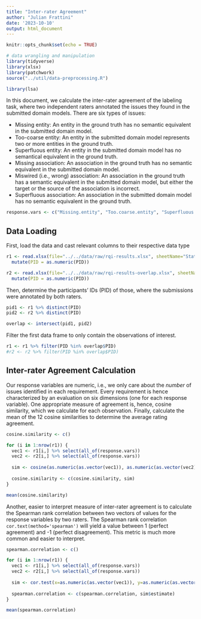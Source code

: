 ```yaml
---
title: "Inter-rater Agreement"
author: "Julian Frattini"
date: '2023-10-10'
output: html_document
---
```


```r
knitr::opts_chunk$set(echo = TRUE)

# data wrangling and manipulation
library(tidyverse)
library(xlsx)
library(patchwork)
source("../util/data-preprocessing.R")

library(lsa)
```

In this document, we calculate the inter-rater agreement of the labeling task, where two independent raters annotated the issues they found in the submitted domain models. There are six types of issues:

* Missing entity: An entity in the ground truth has no semantic equivalent in the submitted domain model.
* Too-coarse entity: An entity in the submitted domain model represents two or more entities in the ground truth.
* Superfluous entity: An entity in the submitted domain model has no semantical equivalent in the ground truth.
* Missing association: An association in the ground truth has no semantic equivalent in the submitted domain model.
* Miswired (i.e., wrong) association: An association in the ground truth has a semantic equivalent in the submitted domain model, but either the target or the source of the association is incorrect.
* Superfluous association: An association in the submitted domain model has no semantic equivalent in the ground truth.

```r
response.vars <- c("Missing.entity", "Too.coarse.entity", "Superfluous.entity", "Missing.association", "Miswired.association", "Superfluous.association")
```

## Data Loading

First, load the data and cast relevant columns to their respective data type

```r
r1 <- read.xlsx(file="../../data/raw/rqi-results.xlsx", sheetName="Statistics") %>% 
  mutate(PID = as.numeric(PID))

r2 <- read.xlsx(file="../../data/raw/rqi-results-overlap.xlsx", sheetName="Statistics") %>% 
  mutate(PID = as.numeric(PID))
```

Then, determine the participants' IDs (PID) of those, where the submissions were annotated by both raters.

```r
pid1 <- r1 %>% distinct(PID)
pid2 <- r2 %>% distinct(PID)

overlap <- intersect(pid1, pid2)
```

Filter the first data frame to only contain the observations of interest.

```r
r1 <- r1 %>% filter(PID %in% overlap$PID)
#r2 <- r2 %>% filter(PID %in% overlap$PID)
```

## Inter-rater Agreement Calculation

Our response variables are numeric, i.e., we only care about the *number* of issues identified in each requirement. 
Every requirement is hence characterized by an evaluation on six dimensions (one for each response variable). 
One appropriate measure of agreement is, hence, cosine similarity, which we calculate for each observation.
Finally, calculate the mean of the 12 cosine similarities to determine the average rating agreement.

```r
cosine.similarity <- c()

for (i in 1:nrow(r1)) {
  vec1 <- r1[i,] %>% select(all_of(response.vars))
  vec2 <- r2[i,] %>% select(all_of(response.vars))
  
  sim <- cosine(as.numeric(as.vector(vec1)), as.numeric(as.vector(vec2)))
  
  cosine.similarity <- c(cosine.similarity, sim)
}

mean(cosine.similarity)
```

Another, easier to interpret measure of inter-rater agreement is to calculate the Spearman rank correlation between two vectors of values for the response variables by two raters.
The Spearman rank correlation `cor.text(method='spearman')` will yield a value between 1 (perfect agreement) and -1 (perfect disagreement).
This metric is much more common and easier to interpret.

```r
spearman.correlation <- c()

for (i in 1:nrow(r1)) {
  vec1 <- r1[i,] %>% select(all_of(response.vars))
  vec2 <- r2[i,] %>% select(all_of(response.vars))
  
  sim <- cor.test(x=as.numeric(as.vector(vec1)), y=as.numeric(as.vector(vec2)), method = 'spearman')
  
  spearman.correlation <- c(spearman.correlation, sim$estimate)
}

mean(spearman.correlation)
```

